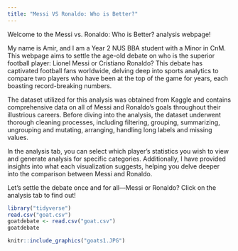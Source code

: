 ```yaml
---
title: "Messi VS Ronaldo: Who is Better?"
---
```


Welcome to the Messi vs. Ronaldo: Who is Better? analysis webpage!

My name is Amir, and I am a Year 2 NUS BBA student with a Minor in CnM. This webpage aims to settle the age-old debate on who is the superior football player: Lionel Messi or Cristiano Ronaldo? This debate has captivated football fans worldwide, delving deep into sports analytics to compare two players who have been at the top of the game for years, each boasting record-breaking numbers.

The dataset utilized for this analysis was obtained from Kaggle and contains comprehensive data on all of Messi and Ronaldo’s goals throughout their illustrious careers. Before diving into the analysis, the dataset underwent thorough cleaning processes, including filtering, grouping, summarizing, ungrouping and mutating, arranging, handling long labels and missing values.

In the analysis tab, you can select which player's statistics you wish to view and generate analysis for specific categories. Additionally, I have provided insights into what each visualization suggests, helping you delve deeper into the comparison between Messi and Ronaldo.

Let’s settle the debate once and for all—Messi or Ronaldo? Click on the analysis tab to find out!




```r
library("tidyverse")
read.csv("goat.csv")
goatdebate <- read.csv("goat.csv")
goatdebate

```

```r
knitr::include_graphics("goats1.JPG")
```

